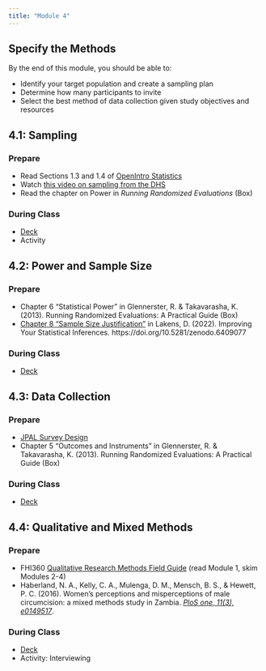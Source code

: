 ```yaml
---
title: "Module 4"
---
```


## Specify the Methods

By the end of this module, you should be able to:

* Identify your target population and create a sampling plan
* Determine how many participants to invite
* Select the best method of data collection given study objectives and resources

## 4.1: Sampling

### Prepare

* Read Sections 1.3 and 1.4 of [OpenIntro Statistics](https://www.openintro.org/redirect.php?go=os4_tablet&referrer=/stat/os4.php){target="_blank"}
* Watch [this video on sampling from the DHS](https://youtu.be/DD5npelwh80){target="_blank"}
* Read the chapter on Power in *Running Randomized Evaluations* (Box)

### During Class

* [Deck](https://drive.google.com/file/d/1m1gS02bcE70CIU7O18-lpPo2eAZH-4jJ/view?usp=share_link)
* Activity

## 4.2: Power and Sample Size

### Prepare

* Chapter 6 "Statistical Power" in Glennerster, R. & Takavarasha, K. (2013). Running Randomized Evaluations: A Practical Guide (Box)
* [Chapter 8 "Sample Size Justification"](https://lakens.github.io/statistical_inferences/power.html) in Lakens, D. (2022). Improving Your Statistical Inferences. https://doi.org/10.5281/zenodo.6409077

### During Class

* [Deck](https://drive.google.com/file/d/1m1gS02bcE70CIU7O18-lpPo2eAZH-4jJ/view?usp=share_link)

## 4.3: Data Collection

### Prepare

* [JPAL Survey Design](https://www.povertyactionlab.org/resource/survey-design)
* Chapter 5 "Outcomes and Instruments" in Glennerster, R. & Takavarasha, K. (2013). Running Randomized Evaluations: A Practical Guide (Box)

### During Class

* [Deck](https://drive.google.com/file/d/13byszG_4R2yhYG8xVczDeGYNr1IXv15V/view?usp=share_link)

## 4.4: Qualitative and Mixed Methods

### Prepare

* FHI360 [Qualitative Research Methods Field Guide](https://www.fhi360.org/resource/qualitative-research-methods-data-collectors-field-guide) (read Module 1, skim Modules 2-4)
* Haberland, N. A., Kelly, C. A., Mulenga, D. M., Mensch, B. S., & Hewett, P. C. (2016). Women’s perceptions and misperceptions of male circumcision: a mixed methods study in Zambia. [*PloS one, 11(3), e0149517*](https://journals.plos.org/plosone/article?id=10.1371/journal.pone.0149517).

### During Class

* [Deck](https://drive.google.com/file/d/1h29_4gxk7AlYDZsfx1AOACxID7bNdW5m/view?usp=share_link)
* Activity: Interviewing
